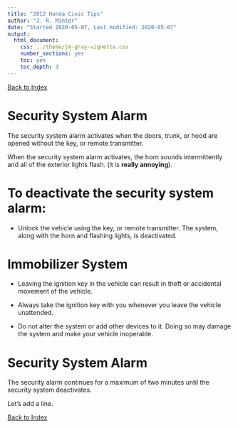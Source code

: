 ```yaml
---
title: "2012 Honda Civic Tips"
author: "J. R. Minter"
date: "Started 2020-05-07, Last modified: 2020-05-07"
output:
  html_document:
    css: ../theme/jm-gray-vignette.css
    number_sections: yes
    toc: yes
    toc_depth: 3
---
```


[Back to Index](../README.html)



# Security System Alarm

The security system alarm activates when the doors, trunk, or hood are
opened without the key, or remote transmitter.

When the security system alarm activates, the horn sounds intermittently
and all of the exterior lights flash. (it is **really annoying**).

# To deactivate the security system alarm:

- Unlock the vehicle using the key, or remote transmitter. The system,
along with the horn and flashing lights, is deactivated.

# Immobilizer System

- Leaving the ignition key in the vehicle can result in theft or
accidental movement of the vehicle.

- Always take the ignition key with you whenever you leave the vehicle
unattended.

- Do not alter the system or add other devices to it. Doing so may damage
the system and make your vehicle inoperable.

# Security System Alarm

The security alarm continues for a maximum of two minutes until the
security system deactivates.

Let's add a line.

[Back to Index](../README.html)